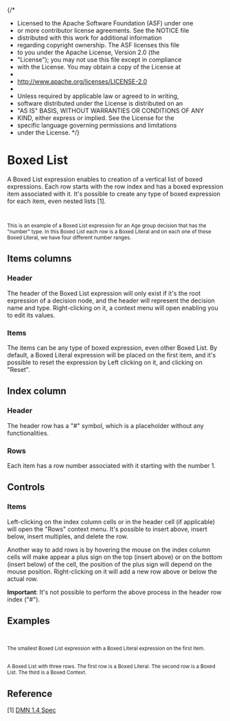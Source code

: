 {/\*

- Licensed to the Apache Software Foundation (ASF) under one
- or more contributor license agreements. See the NOTICE file
- distributed with this work for additional information
- regarding copyright ownership. The ASF licenses this file
- to you under the Apache License, Version 2.0 (the
- "License"); you may not use this file except in compliance
- with the License. You may obtain a copy of the License at
-
- http://www.apache.org/licenses/LICENSE-2.0
-
- Unless required by applicable law or agreed to in writing,
- software distributed under the License is distributed on an
- "AS IS" BASIS, WITHOUT WARRANTIES OR CONDITIONS OF ANY
- KIND, either express or implied. See the License for the
- specific language governing permissions and limitations
- under the License.
  \*/}


<Meta title="MDX/List" of={List} />

# Boxed List

A Boxed List expression enables to creation of a vertical list of boxed expressions.
Each row starts with the row index and has a boxed expression item associated with it.
It's possible to create any type of boxed expression for each item, even nested lists [1].

<div style={{ display: "flex", flexDirection: "row" }}>
  <Story of={List.AgeGroups} />
  <small>
    <br />
    <br />
    This is an example of a Boxed List expression for an Age group decision that has the "number" type. In this Boxed
    List each row is a Boxed Literal and on each one of these Boxed Literal, we have four different number ranges.
  </small>
</div>

## Items columns

### Header

The header of the Boxed List expression will only exist if it's the root expression
of a decision node, and the header will represent the decision name and type.
Right-clicking on it, a context menu will open enabling you to edit its values.

### Items

The items can be any type of boxed expression, even other Boxed List. By default, a Boxed Literal expression will be placed
on the first item, and it's possible to reset the expression by Left clicking on it, and clicking on "Reset".

## Index column

### Header

The header row has a "#" symbol, which is a placeholder without any functionalities.

### Rows

Each item has a row number associated with it starting with the number 1.

## Controls

### Items

Left-clicking on the index column cells or in the header cell (if applicable) will open the "Rows" context menu.
It's possible to insert above, insert below, insert multiples, and delete the row.

Another way to add rows is by hovering the mouse on the index column cells will make appear a plus sign on the top (insert above)
or on the bottom (insert below) of the cell, the position of the plus sign will depend on the mouse position.
Right-clicking on it will add a new row above or below the actual row.

**Important**: It's not possible to perform the above process in the header row index ("#").

## Examples

<div style={{ display: "flex", flexDirection: "column"}}>
  <div style={{ display: "flex", flexDirection: "row"}}>
    <Story of={List.Base} />
    <small>
      <br/>
      <br/>
      The smallest Boxed List expression with a Boxed Literal expression on the first item.
    </small>
  </div>

  <div style={{ display: "flex", flexDirection: "row"}}>
    <Story of={List.Nested} />
    <small>
      <br/>
      <br/>
      A Boxed List with three rows. The first row is a Boxed Literal. The second row is
      a Boxed List. The third is a Boxed Context.
    </small>
  </div>
</div>

## Reference

[1] [DMN 1.4 Spec](https://www.omg.org/spec/DMN/1.4/Beta1/PDF#page=107)
